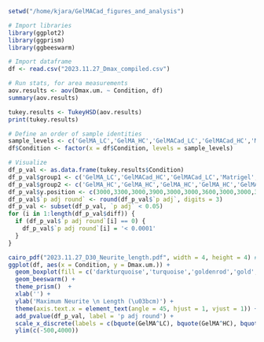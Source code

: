 ```r
setwd("/home/kjara/GelMACad_figures_and_analysis")
```

```r
# Import libraries
library(ggplot2)
library(ggprism)
library(ggbeeswarm)

# Import dataframe
df <- read.csv("2023.11.27_Dmax_compiled.csv")

# Run stats, for area measurements
aov.results <- aov(Dmax.um. ~ Condition, df)
summary(aov.results)

tukey.results <- TukeyHSD(aov.results)
print(tukey.results)
```

```r
# Define an order of sample identities
sample_levels <- c('GelMA_LC','GelMA_HC','GelMACad_LC','GelMACad_HC','Matrigel')
df$Condition <- factor(x = df$Condition, levels = sample_levels)
```

```r
# Visualize
df_p_val <- as.data.frame(tukey.results$Condition)
df_p_val$group1 <- c('GelMA_LC','GelMACad_HC','GelMACad_LC','Matrigel','GelMACad_HC','GelMACad_LC','Matrigel','GelMACad_LC','Matrigel','Matrigel')
df_p_val$group2 <- c('GelMA_HC','GelMA_HC','GelMA_HC','GelMA_HC','GelMA_LC','GelMA_LC','GelMA_LC','GelMACad_HC','GelMACad_HC','GelMACad_LC')
df_p_val$y.position <- c(3000,3300,3000,3900,3000,3000,3600,3000,3000,3000)
df_p_val$`p adj round` <- round(df_p_val$`p adj`, digits = 3)
df_p_val <- subset(df_p_val, `p adj` < 0.05)
for (i in 1:length(df_p_val$diff)) {
  if (df_p_val$`p adj round`[i] == 0) {
    df_p_val$`p adj round`[i] = '< 0.0001' 
  }
}

cairo_pdf("2023.11.27_D30_Neurite_length.pdf", width = 4, height = 4) # Use cairo_pdf so symbols will print out
ggplot(df, aes(x = Condition, y = Dmax.um.)) +
  geom_boxplot(fill = c('darkturquoise','turquoise','goldenrod','gold','salmon')) +
  geom_beeswarm() +
  theme_prism()  + 
  xlab('') +
  ylab('Maximum Neurite \n Length (\u03bcm)') +
  theme(axis.text.x = element_text(angle = 45, hjust = 1, vjust = 1)) +
  add_pvalue(df_p_val, label = 'p adj round') +
  scale_x_discrete(labels = c(bquote(GelMA^LC), bquote(GelMA^HC), bquote(GelMA-Cad^LC), bquote(GelMA-Cad^HC), bquote(Matrigel))) +
  ylim(c(-500,4000))
```

